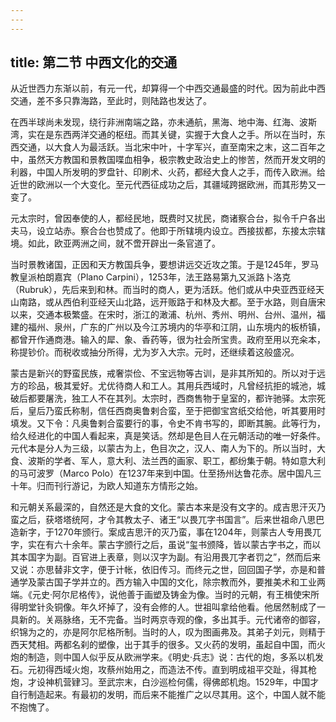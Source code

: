 ```yaml
---
---
---
```

title: 第二节 中西文化的交通
---




从近世西力东渐以前，有元一代，却算得一个中西交通最盛的时代。因为前此中西交通，差不多只靠海路，至此时，则陆路也发达了。

在西半球尚未发现，绕行非洲南端之路，亦未通航，黑海、地中海、红海、波斯湾，实在是东西两洋交通的枢纽。而其关键，实握于大食人之手。所以在当时，东西交通，以大食人为最活跃。当北宋中叶，十字军兴，直至南宋之末，这二百年之中，虽然天方教国和景教国喋血相争，极宗教史政治史上的惨苦，然而开发文明的利器，中国人所发明的罗盘针、印刷术、火药，都经大食人之手，而传入欧洲。给近世的欧洲以一个大变化。至元代西征成功之后，其疆域跨据欧洲，而其形势又一变了。

元太宗时，曾因奉使的人，都经民地，既费时又扰民，商诸察合台，拟令千户各出夫马，设立站赤。察合台也赞成了。他即于所辖境内设立。西接拔都，东接太宗辖境。如此，欧亚两洲之间，就不啻开辟出一条官道了。

当时景教诸国，正因和天方教国兵争，要想讲远交近攻之策。于是1245年，罗马教皇派柏朗嘉宾（Plano Carpini），1253年，法王路易第九又派路卜洛克（Rubruk），先后来到和林。而当时的商人，更为活跃。他们或从中央亚西亚经天山南路，或从西伯利亚经天山北路，远开贩路于和林及大都。至于水路，则自唐宋以来，交通本极繁盛。在宋时，浙江的澉浦、杭州、秀州、明州、台州、温州，福建的福州、泉州，广东的广州以及今江苏境内的华亭和江阴，山东境内的板桥镇，都曾开作通商港。输入的犀、象、香药等，很为社会所宝贵。政府至用以充籴本，称提钞价。而税收或抽分所得，尤为岁入大宗。元时，还继续着这般盛况。

蒙古是新兴的野蛮民族，戒奢崇俭、不宝远物等古训，是非其所知的。所以对于远方的珍品，极其爱好。尤优待商人和工人。其用兵西域时，凡曾经抗拒的城池，城破后都要屠洗，独工人不在其列。太宗时，西商售物于皇室的，都许驰驿。太宗死后，皇后乃蛮氏称制，信任西商奥鲁剌合蛮，至于把御宝宫纸交给他，听其要用时填发。又下令：凡奥鲁剌合蛮要行的事，令史不肯书写的，即断其腕。此等行为，给久经进化的中国人看起来，真是笑话。然却是色目人在元朝活动的唯一好条件。元代本是分人为三级，以蒙古为上，色目次之，汉人、南人为下的。所以当时，大食、波斯的学者、军人，意大利、法兰西的画家、职工，都纷集于朝。特如意大利的马可波罗（Marco Polo）在1237年来到中国。仕至扬州达鲁花赤。居中国凡三十年。归而刊行游记，为欧人知道东方情形之始。

和元朝关系最深的，自然还是大食的文化。蒙古本来是没有文字的。成吉思汗灭乃蛮之后，获塔塔统阿，才令其教太子、诸王“以畏兀字书国言”。后来世祖命八思巴造新字，于1270年颁行。案成吉思汗的灭乃蛮，事在1204年，则蒙古人专用畏兀字，实在有六十余年。蒙古字颁行之后，虽说“玺书颁降，皆以蒙古字书之，而以其本国字为副。百官进上表章，则以汉字为副。有沿用畏兀字者罚之”，然而后来又说：亦思替非文字，便于计帐，依旧传习。而终元之世，回回国子学，亦是和普通学及蒙古国子学并立的。西方输入中国的文化，除宗教而外，要推美术和工业两端。《元史·阿尔尼格传》，说他善于画塑及铸金为像。当时的元朝，有王楫使宋所得明堂针灸铜像。年久坏掉了，没有会修的人。世祖叫拿给他看。他居然制成了一具新的。关鬲脉络，无不完备。当时两京寺观的像，多出其手。元代诸帝的御容，织锦为之的，亦是阿尔尼格所制。当时的人，叹为图画弗及。其弟子刘元，则精于西天梵相。两都名刹的塑像，出于其手的很多。又火药的发明，虽起自中国，而火炮的制造，则中国人似乎反从欧洲学来。《明史·兵志》说：古代的炮，多系以机发石。元初得西域火炮，攻蔡州始用之，而造法不传。直到明成祖平交趾，得其枪炮，才设神机营肄习。至武宗末，白沙巡检何儒，得佛郎机炮。1529年，中国才自行制造起来。有最初的发明，而后来不能推广之以尽其用。这个，中国人就不能不抱愧了。